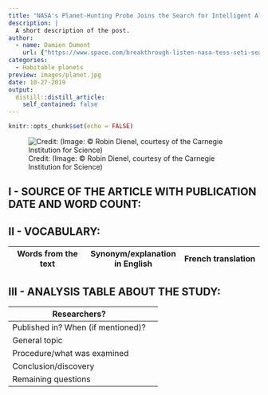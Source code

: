 ```yaml
---
title: "NASA's Planet-Hunting Probe Joins the Search for Intelligent Aliens"
description: |
  A short description of the post.
author:
  - name: Damien Dumont
    url: {"https://www.space.com/breakthrough-listen-nasa-tess-seti-search.html"}
categories:
  - Habitable planets
preview: images/planet.jpg
date: 10-27-2019
output:
  distill::distill_article:
    self_contained: false
---
```


```r
knitr::opts_chunk$set(echo = FALSE)
```

![Credit: (Image: © Robin Dienel, courtesy of the Carnegie Institution for Science)](images/Planet.jpg)

## I - SOURCE OF THE ARTICLE WITH PUBLICATION DATE AND WORD COUNT:



## II - VOCABULARY:

| Words from the text | Synonym/explanation in English | French translation |
|--|--|--|


## III - ANALYSIS TABLE ABOUT THE STUDY:

| Researchers? |  |
|-|-|
| Published in? When (if mentioned)? |  |
| General topic |  |
| Procedure/what was examined |  |
| Conclusion/discovery |  |
| Remaining questions |  |

